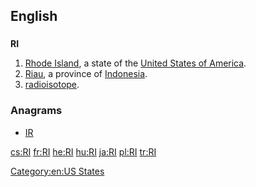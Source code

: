 {{also|ri|R.I.|ri-|rí|rì|rî|-ri}}
==English==

==={{abbreviation}}===
'''RI'''

# [[Rhode Island]], a state of the [[United States of America]].
# [[Riau]], a province of [[Indonesia]].
# [[radioisotope]].

===Anagrams===
* [[IR#English|IR]] 

[[Category:en:US States]]

[[cs:RI]]
[[fr:RI]]
[[he:RI]]
[[hu:RI]]
[[ja:RI]]
[[pl:RI]]
[[tr:RI]]